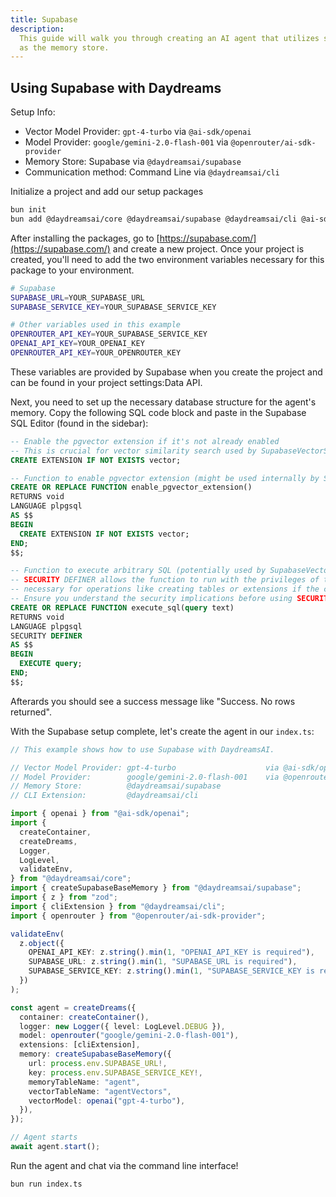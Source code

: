 ```yaml
---
title: Supabase
description:
  This guide will walk you through creating an AI agent that utilizes supabase
  as the memory store.
---
```


## Using Supabase with Daydreams

Setup Info:

- Vector Model Provider: `gpt-4-turbo` via `@ai-sdk/openai`
- Model Provider: `google/gemini-2.0-flash-001` via
  `@openrouter/ai-sdk-provider`
- Memory Store: Supabase via `@daydreamsai/supabase`
- Communication method: Command Line via `@daydreamsai/cli`

Initialize a project and add our setup packages

```bash
bun init
bun add @daydreamsai/core @daydreamsai/supabase @daydreamsai/cli @ai-sdk/openai @openrouter/ai-sdk-provider
```

After installing the packages, go to
[https://supabase.com/](https://supabase.com/) and create a new project. Once
your project is created, you'll need to add the two environment variables
necessary for this package to your environment.

```bash
# Supabase
SUPABASE_URL=YOUR_SUPABASE_URL
SUPABASE_SERVICE_KEY=YOUR_SUPABASE_SERVICE_KEY

# Other variables used in this example
OPENROUTER_API_KEY=YOUR_SUPABASE_SERVICE_KEY
OPENAI_API_KEY=YOUR_OPENAI_KEY
OPENROUTER_API_KEY=YOUR_OPENROUTER_KEY
```

These variables are provided by Supabase when you create the project and can be
found in your project settings:Data API.

Next, you need to set up the necessary database structure for the agent's
memory. Copy the following SQL code block and paste in the Supabase SQL Editor
(found in the sidebar):

```sql
-- Enable the pgvector extension if it's not already enabled
-- This is crucial for vector similarity search used by SupabaseVectorStore
CREATE EXTENSION IF NOT EXISTS vector;

-- Function to enable pgvector extension (might be used internally by SupabaseVectorStore)
CREATE OR REPLACE FUNCTION enable_pgvector_extension()
RETURNS void
LANGUAGE plpgsql
AS $$
BEGIN
  CREATE EXTENSION IF NOT EXISTS vector;
END;
$$;

-- Function to execute arbitrary SQL (potentially used by SupabaseVectorStore for initialization)
-- SECURITY DEFINER allows the function to run with the privileges of the user who defines it,
-- necessary for operations like creating tables or extensions if the calling user doesn't have direct permissions.
-- Ensure you understand the security implications before using SECURITY DEFINER.
CREATE OR REPLACE FUNCTION execute_sql(query text)
RETURNS void
LANGUAGE plpgsql
SECURITY DEFINER
AS $$
BEGIN
  EXECUTE query;
END;
$$;
```

Afterards you should see a success message like "Success. No rows returned".

With the Supabase setup complete, let's create the agent in our `index.ts`:

```ts
// This example shows how to use Supabase with DaydreamsAI.

// Vector Model Provider: gpt-4-turbo                    via @ai-sdk/openai
// Model Provider:        google/gemini-2.0-flash-001    via @openrouter/ai-sdk-provider
// Memory Store:          @daydreamsai/supabase
// CLI Extension:         @daydreamsai/cli

import { openai } from "@ai-sdk/openai";
import {
  createContainer,
  createDreams,
  Logger,
  LogLevel,
  validateEnv,
} from "@daydreamsai/core";
import { createSupabaseBaseMemory } from "@daydreamsai/supabase";
import { z } from "zod";
import { cliExtension } from "@daydreamsai/cli";
import { openrouter } from "@openrouter/ai-sdk-provider";

validateEnv(
  z.object({
    OPENAI_API_KEY: z.string().min(1, "OPENAI_API_KEY is required"),
    SUPABASE_URL: z.string().min(1, "SUPABASE_URL is required"),
    SUPABASE_SERVICE_KEY: z.string().min(1, "SUPABASE_SERVICE_KEY is required"),
  })
);

const agent = createDreams({
  container: createContainer(),
  logger: new Logger({ level: LogLevel.DEBUG }),
  model: openrouter("google/gemini-2.0-flash-001"),
  extensions: [cliExtension],
  memory: createSupabaseBaseMemory({
    url: process.env.SUPABASE_URL!,
    key: process.env.SUPABASE_SERVICE_KEY!,
    memoryTableName: "agent",
    vectorTableName: "agentVectors",
    vectorModel: openai("gpt-4-turbo"),
  }),
});

// Agent starts
await agent.start();
```

Run the agent and chat via the command line interface!

```
bun run index.ts
```
